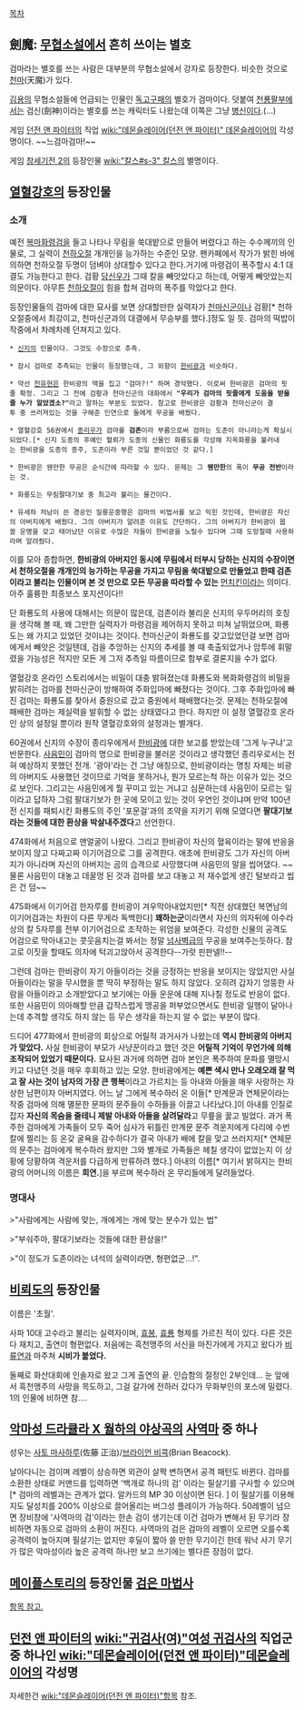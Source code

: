 [[목차]]

== 劍魔: [[무협소설]]에서 흔히 쓰이는 별호 ==
검마라는 별호를 쓰는 사람은 대부분의 무협소설에서 강자로 등장한다. 비슷한 것으로 [[천마]](天魔)가 있다.

[[김용]]의 무협소설들에 언급되는 인물인 [[독고구패]]의 별호가 검마이다. 덧붙여 [[천룡팔부]]에서는 검신(劍神)이라는 별호를 쓰는 캐릭터도 나왔는데 이쪽은 그냥 [[병신]]이다.(…)

게임 [[던전 앤 파이터]]의 직업 [[wiki:"데몬슬레이어(던전 앤 파이터)" 데몬슬레이어]]의 각성명이다. ~~느검마검마!~~

게임 [[창세기전 2]]의 등장인물 [[wiki:"칼스#s-3" 칼스]]의 별명이다.

== [[열혈강호]]의 등장인물 ==
=== 소개 ===
예전 [[복마화령검]]을 들고 나타나 무림을 쑥대밭으로 만들어 버렸다고 하는 수수께끼의 인물로, 그 실력이 [[천하오절]] 개개인을 능가하는 수준인 모양. 팬카페에서 작가가 밝힌 바에 의하면 천하오절 두명이 덤벼야 상대할수 있다고 한다.거기에 마령검이 폭주할시 4:1 대결도 가능한다고 한다.
검황 [[담신우]]가 그때 칼을 빼앗았다고 하는데, 어떻게 빼앗았는지 의문이다. 아무튼 [[천하오절]]이 힘을 합쳐 검마의 폭주를 막았다고 한다. 

등장인물들의 검마에 대한 묘사를 보면 상대할만한 실력자가 [[천마신군]]이나 검황[* 천하오절중에서 최강이고, 천마신군과의 대결에서 무승부를 했다.]정도 일 듯. 검마의 떡밥이 작중에서 차례차례 던져지고 있다.

 * [[신지]]의 인물이다. 그것도 수장으로 추측.

 * 잠시 검마로 추측되는 인물이 등장했는데, 그 외향이 [[한비광]]과 비슷하다. 

 * 약선 [[천유현]]은 한비광의 맥을 집고 "검마?!" 하며 경악했다. 이로써 한비광은 검마의 핏줄 확정. 그리고 그 전에 검황과 천마신군의 대화에서 '''"우리가 검마의 핏줄에게 도움을 받을 줄 누가 알았겠소?"'''라고 말하는 부분도 있었다. 참고로 한비광은 검황과 천마신군이 결투 중 쓰러져있는 것을 구해준 인연으로 둘에게 무공을 배웠다.

 * 열혈강호 56권에서 [[종리우]]가 검마를 '''검존'''이라 부름으로써 검마는 도존이 아니라는게 확실시되었다.[* 신지 도종의 후예인 혈뢰가 도종의 신물인 화룡도를 각성해 지옥화룡을 불러내는 한비광을 도종의 종주, 도존이라 부른 것일 뿐이었던 것 같다.]

 * 한비광은 웬만한 무공은 순식간에 따라할 수 있다. 문제는 그 '''웬만한'''의 폭이 '''무공 전반'''이라는 것.

 * 화룡도는 무림팔대기보 중 최고라 불리는 물건이다.

 * 유세하 처남이 쓴 경공인 질룡운중행은 검마의 비법서를 보고 익힌 것인데, 한비광은 자신의 아버지에게 배웠다. 그의 아버지가 알려준 이유도 간단하다. 그의 아버지가 한비광이 몹쓸 운명을 갖고 태어났단 이유로 수많은 자들이 한비광을 노릴수 있다며 그때 도망칠때 사용하라며 알려줬다. 

이를 모아 종합하면, '''한비광의 아버지인 동시에 무림에서 터부시 당하는 신지의 수장이면서 천하오절을 개개인의 능가하는 무공을 가지고 무림을 쑥대밭으로 만들었고 한때 검존이라고 불리는 인물이며 본 것 만으로 모든 무공을 따라할 수 있는''' [[먼치킨]]이라는 의미다. 아주 훌륭한 최종보스 포지션이다!!

단 화룡도의 사용에 대해서는 의문이 많은데, 검존이라 불리운 신지의 우두머리의 호칭을 생각해 볼 때, 왜 그만한 실력자가 마령검을 제어하지 못하고 미쳐 날뛰었으며, 화룡도는 왜 가지고 있었던 것이냐는 것이다. 천마신군이 화룡도를 갖고있었던걸 보면 검마에게서 빼앗은 것일텐데, 검을 추앙하는 신지의 추세를 볼 때 축출되었거나 암투에 휘말렸을 가능성은 적지만 모든 게 그저 추측일 따름이므로 함부로 결론지을 수가 없다.

열혈강호 온라인 스토리에서는 비밀이 대충 밝혀졌는데 화룡도와 복화화령검의 비밀을 밝히려는 검마를 천마신군이 방해하여 주화입마에 빠졌다는 것이다. 그후 주화입마에 빠진 검마는 화룡도를 찾아서 중원으로 갔고 중원에서 패배했다는것. 문제는 천하오절에 패배한 검마는 제실력을 발휘할 수 없는 상태였다고 한다. 하지만 이 설정 열혈강호 온라인 상의 설정일 뿐이라 원작 열혈강호와의 설정과는 별개다.

60권에서 신지의 수장이 종리우에게서 [[한비광]]에 대한 보고를 받았는데 '그게 누구냐'고 반문한다. [[사음민]]이 검마의 명으로 한비광을 불러온 것이라고 생각했던 종리우로서는 전혀 예상하지 못했던 전개. '광아'라는 건 그냥 애칭으로, 한비광이라는 명칭 자체는 비광의 아버지도 사용했던 것이므로 기억을 못하거나, 뭔가 모르는척 하는 이유가 있는 것으로 보인다. 그리고는 사음민에게 뭘 꾸미고 있는 거냐고 심문하는데 사음민이 모르는 일이라고 답하자 그럼 팔대기보가 한 곳에 모이고 있는 것이 우연인 것이냐며 만약 100년 전 신지를 패퇴시킨 화룡도의 주인 '포문걸'과의 조약을 지키기 위해 모였다면 '''팔대기보라는 것들에 대한 환상을 박살내주겠다'''고 선언한다.

474화에서 처음으로 맨얼굴이 나왔다. 그리고 한비광이 자신의 혈육이라는 말에 반응을 보이지 않고 다짜고짜 이기어검으로 그를 공격한다. 애초에 한비광도 그가 자신의 아버지가 아니라며 자신의 아버지는 곰의 습격으로 사망했다며 사음민의 말을 씹어댔다. ~~물론 사음민이 대놓고 데꿀멍 된 것과 검마를 보고 대놓고 저 재수없게 생긴 털보라고 씹은 건 덤~~

475화에서 이기어검 한자루를 한비광이 겨우막아내었지만[* 직전 상대했던 복면남의 이기어검과는 차원이 다른 무게라 독백한다] '''꽤하는군'''이라면서 자신의 의자뒤에 아수라상의 칼 5자루를 전부 이기어검으로 조작하는 위엄을 보여준다. 각성한 신물의 공격도 어검으로 막아내고는 콧웃음치는걸 봐서는 정말 [[넘사벽]]급의 무공을 보여주는듯하다. 참고로 이짓을 할때도 의자에 턱괴고앉아서 공격한다--가랏 핀판넬!!--

그런데 검마는 한비광이 자기 아들이라는 것을 긍정하는 반응을 보이지는 않았지만 사실 아들이라는 말을 무시했을 뿐 딱히 부정하는 말도 하지 않았다. 오히려 갑자기 엉뚱한 사람을 아들이라고 소개받았다고 보기에는 아들 운운에 대해 지나칠 정도로 반응이 없다. 또한 사음민이 의아해할 만큼 갑작스럽게 맹공을 퍼부었으면서도 한비광 일행이 달아나는데 추격할 생각도 하지 않는 등 무슨 생각을 하는지 알 수 없는 부분이 많다.

드디어 477화에서 한비광의 회상으로 어릴적 과거사가 나왔는데 '''역시 한비광의 아버지가 맞았다.''' 사실 한비광이 부모가 사냥꾼이라고 했던 것은 '''어릴적 기억이 무언가에 의해 조작되어 있었기 때문이다.''' 묘사된 과거에 의하면 검마 본인은 폭주하여 문파를 멸망시키고 다녔던 것을 매우 후회하고 있는 모양. 한비광에게는 '''예쁜 색시 만나 오래오래 잘 먹고 잘 사는 것이 남자의 가장 큰 행복'''이라고 가르치는 등 아내와 아들을 매우 사랑하는 자상한 남편이자 아버지였다. 어느 날 그에게 복수하러 온 이들[* 만계문과 연체문이라는 작중 검마에 의해 멸문한 문파의 문주들이 수하들을 이끌고 나타났다.]이 아내를 인질로 잡자 '''자신의 목숨을 줄테니 제발 아내와 아들을 살려달라'''고 무릎을 꿇고 빌었다. 과거 폭주한 검마에게 가족들이 모두 죽어 심사가 뒤틀린 만계문 문주 격운저에게 다리에 수번 칼에 찔리는 등 온갖 굴욕을 감수하다가 결국 아내가 배에 칼을 맞고 쓰러지자[* 연체문의 문주는 검마에게 복수하러 왔지만 그와 별개로 가족들은 헤칠 생각이 없었는지 이 상황에 당황하여 격운저를 다급하게 만류하려 했다.] 아내의 이름[* 여기서 밝혀지는 한비광의 어머니의 이름은 '''희연.''']을 부르며 복수하러 온 무리들에게 달려들었다.

=== 명대사 ===

>"사람에게는 사람에 맞는, 개에게는 개에 맞는 분수가 있는 법"

>"부숴주마, 팔대기보라는 것들에 대한 환상을!"

>"이 정도가 도존이라는 녀석의 실력이라면, 형편없군...!".

 


== [[비뢰도]]의 등장인물 ==
이름은 '초월'.

사파 10대 고수라고 불리는 실력자이며, [[효봉]], [[효룡]] 형제를 가르친 적이 있다. 다른 것은 다 재치고, 출연이 형편없다. 처음에는 흑천맹주의 서신을 마진가에게 가지고 왔다가 [[비류연]]과 마주쳐 '''시비가 붙었다.'''

둘째로 화산대회에 인솔자로 왔고 그게 출연의 끝. 인습함의 절정인 2부인데… 눈 앞에서 흑천맹주의 사망을 목도하고, 그걸 갈가에 전하러 갔다가 무화부인의 포스에 밀렸다. 1의 인물에 비하면 참….

== [[악마성 드라큘라 X 월하의 야상곡]]의 [[사역마]] 중 하나 ==
성우는 [[사토 마사하루]](佐藤 正治)/[[브라이언 비콕]](Brian Beacock).

날아다니는 검이며 레벨이 상승하면 외관이 살짝 변하면서 공격 패턴도 바뀐다. 검마를 소환한 상태로 커맨드를 입력하면 '백개로 하나의 검' 이라는 필살기를 구사할 수 있으며[* 검마의 레벨과는 관계가 없다. 알카드의 MP 30 이상이면 된다. ] 이 필살기를 이용해 지도 달성치를 200% 이상으로 끌어올리는 버그성 플레이가 가능하다. 50레벨이 넘으면 장비창에 '사역마의 검'이라는 한손 검이 생기는데 이건 검마가 변해서 된 무기라 장비하면 자동으로 검마의 소환이 꺼진다. 사역마의 검은 검마의 레벨이 오르면 오를수록 공격력이 높아지며 필살기는 없지만 후딜이 짧아 쓸 만한 무기이긴 한데 워낙 사기 무기가 많은 악마성이라 높은 공격력 하나만 보고 쓰기에는 별다른 장점이 없다.

== [[메이플스토리]]의 등장인물 [[검은 마법사]] ==
[[검은 마법사|항목 참고.]]

== [[던전 앤 파이터]]의 [[wiki:"귀검사(여)"여성 귀검사]]의 직업군 중 하나인 [[wiki:"데몬슬레이어(던전 앤 파이터)"데몬슬레이어]]의 각성명 ==
자세한건 [[wiki:"데몬슬레이어(던전 앤 파이터)"항목]] 참조.
